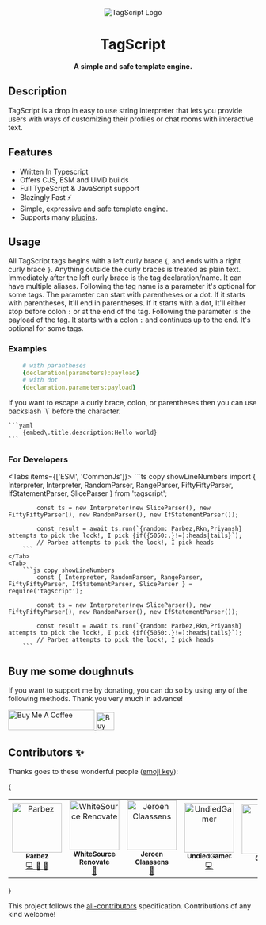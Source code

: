 
<div align="center">

<Image src={Logo} alt="TagScript Logo" width={250} height={250} placeholder="blur" />

# TagScript

**A simple and safe template engine.**

</div>

## Description

TagScript is a drop in easy to use string interpreter that lets you provide users with ways of customizing their profiles or chat rooms with interactive text.

## Features

-   Written In Typescript
-   Offers CJS, ESM and UMD builds
-   Full TypeScript & JavaScript support
-   Blazingly Fast ⚡
-   Simple, expressive and safe template engine.
-   Supports many [plugins](/plugins).

## Usage

All TagScript tags begins with a left curly brace `{`, and ends with a right curly brace `}`. Anything outside the curly braces is treated as
plain text. Immediately after the left curly brace is the tag declaration/name. It can have multiple aliases. Following the tag name is a
parameter it's optional for some tags. The parameter can start with parentheses or a dot. If it starts with parentheses, It'll end in parentheses.
If it starts with a dot, It'll either stop before colon `:` or at the end of the tag. Following the parameter is the payload of the tag. It starts
with a colon `:` and continues up to the end. It's optional for some tags.

### Examples

```yaml
	# with parantheses
	{declaration(parameters):payload}
	# with dot
	{declaration.parameters:payload}
```

<Callout type="info" emoji={null}>
	If you want to escape a curly brace, colon, or parentheses then you can use backslash `\` before the character.

    ```yaml
    	{embed\.title.description:Hello world}
    ```

</Callout>

### For Developers

<Tabs items={['ESM', 'CommonJs']}>
	<Tab>
		```ts copy showLineNumbers
			import { Interpreter, Interpreter, RandomParser, RangeParser, FiftyFiftyParser, IfStatementParser, SliceParser } from 'tagscript';

    		const ts = new Interpreter(new SliceParser(), new FiftyFiftyParser(), new RandomParser(), new IfStatementParser());

    		const result = await ts.run(`{random: Parbez,Rkn,Priyansh} attempts to pick the lock!, I pick {if({5050:.}!=):heads|tails}`);
    		// Parbez attempts to pick the lock!, I pick heads
    	```
    </Tab>
    <Tab>
    	```js copy showLineNumbers
    		const { Interpreter, RandomParser, RangeParser, FiftyFiftyParser, IfStatementParser, SliceParser } = require('tagscript');

    		const ts = new Interpreter(new SliceParser(), new FiftyFiftyParser(), new RandomParser(), new IfStatementParser());

    		const result = await ts.run(`{random: Parbez,Rkn,Priyansh} attempts to pick the lock!, I pick {if({5050:.}!=):heads|tails}`);
    		// Parbez attempts to pick the lock!, I pick heads
    	```

</Tab>

</Tabs>

## Buy me some doughnuts

If you want to support me by donating, you can do so by using any of the following methods. Thank you very much in advance!

<div className="flex justify-center items-center gap-10">
	<a href="https://www.buymeacoffee.com/parbez" target="_blank">
		<img src="https://cdn.buymeacoffee.com/buttons/default-orange.png" alt="Buy Me A Coffee" height="41" width="174" />
	</a>
	<a href="https://ko-fi.com/Y8Y1CBIJH" target="_blank">
		<img
			height="36"
			style={{ border: '0px', height: '36px' }}
			src="https://cdn.ko-fi.com/cdn/kofi4.png?v=3"
			border="0"
			alt="Buy Me a Coffee at ko-fi.com"
		/>
	</a>
</div>

## Contributors ✨

Thanks goes to these wonderful people ([emoji key](https://allcontributors.org/docs/en/emoji-key)):

{

<table>

<tbody>
	<tr>
		<td align="center">
			<a href="https://github.com/imranbarbhuiya">
				<img src="https://avatars.githubusercontent.com/u/74945038?v=4?s=100" width="100px;" alt="Parbez" />
				<br />
				<sub>
					<b>Parbez</b>
				</sub>
			</a>
			<br />
			<a href="https://github.com/imranbarbhuiya/TagScript/commits?author=imranbarbhuiya" title="Code">
				💻
			</a>
			<a href="#maintenance-imranbarbhuiya" title="Maintenance">
				🚧
			</a>
			<a href="#ideas-imranbarbhuiya" title="Ideas, Planning, & Feedback">
				🤔
			</a>
		</td>
		<td align="center">
			<a href="https://renovate.whitesourcesoftware.com">
				<img src="https://avatars.githubusercontent.com/u/25180681?v=4?s=100" width="100px;" alt="WhiteSource Renovate" />
				<br />
				<sub>
					<b>WhiteSource Renovate</b>
				</sub>
			</a>
			<br />
			<a href="#maintenance-renovate-bot" title="Maintenance">
				🚧
			</a>
		</td>
		<td align="center">
			<a href="https://favware.tech">
				<img src="https://avatars.githubusercontent.com/u/4019718?v=4?s=100" width="100px;" alt="Jeroen Claassens" />
				<br />
				<sub>
					<b>Jeroen Claassens</b>
				</sub>
			</a>
			<br />
			<a href="#maintenance-favna" title="Maintenance">
				🚧
			</a>
		</td>
		<td align="center">
			<a href="https://github.com/UndiedGamer">
				<img src="https://avatars.githubusercontent.com/u/84702365?v=4?s=100" width="100px;" alt="UndiedGamer" />
				<br />
				<sub>
					<b>UndiedGamer</b>
				</sub>
			</a>
			<br />
			<a href="https://github.com/imranbarbhuiya/TagScript/commits?author=UndiedGamer" title="Code">
				💻
			</a>
		</td>
		<td align="center">
			<a href="http://discord.gg/sofi">
				<img src="https://avatars.githubusercontent.com/u/20400149?v=4?s=100" width="100px;" alt="Sourav" />
				<br />
				<sub>
					<b>Sourav</b>
				</sub>
			</a>
			<br />
			<a href="https://github.com/imranbarbhuiya/TagScript/commits?author=ShoXcy" title="Documentation">
				📖
			</a>
		</td>
		<td align="center">
			<a href="https://github.com/apps/allcontributors">
				<img src="https://avatars.githubusercontent.com/in/23186?v=4?s=100" width="100px;" alt="allcontributors[bot]" />
				<br />
				<sub>
					<b>allcontributors[bot]</b>
				</sub>
			</a>
			<br />
			<a href="https://github.com/imranbarbhuiya/TagScript/commits?author=allcontributors[bot]" title="Documentation">
				📖
			</a>
		</td>
	</tr>
</tbody>
<tfoot></tfoot>

</table>
}

This project follows the [all-contributors](https://github.com/all-contributors/all-contributors) specification. Contributions of any kind welcome!
